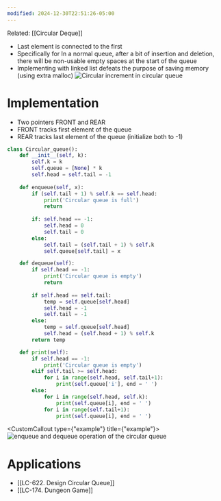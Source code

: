```yaml
---
modified: 2024-12-30T22:51:26-05:00
---
```

Related: \[[Circular Deque]\]

- Last element is connected to the first
- Specifically for In a normal queue, after a bit of insertion and deletion, there will be non-usable empty spaces at the start of the queue
- Implementing with linked list defeats the purpose of saving memory (using extra malloc)
  ![Circular increment in circular queue](https://cdn.programiz.com/sites/tutorial2program/files/circular-increment.png "Circular queue")

# Implementation

- Two pointers FRONT and REAR
- FRONT tracks first element of the queue
- REAR tracks last element of the queue (initialize both to -1)

```python
class Circular_queue():
	def __init__(self, k):
		self.k = k
		self.queue = [None] * k
		self.head = self.tail = -1
		
	def enqueue(self, x):
		if (self.tail + 1) % self.k == self.head:
			print('Circular queue is full')
			return
		
		if: self.head == -1:
			self.head = 0
			self.tail = 0
		else:
			self.tail = (self.tail + 1) % self.k
			self.queue[self.tail] = x

	def dequeue(self):
		if self.head == -1:
			print('Circular queue is empty')
			return
	
		if self.head == self.tail:
			temp = self.queue[self.head]
			self.head = -1
			self.tail = -1
		else:
			temp = self.queue[self.head]
			self.head = (self.head + 1) % self.k
		return temp

	def print(self):
		if self.head == -1:
			print('Circular queue is empty')
		elif self.tail >= self.head:
			for i in range(self.head, self.tail+1):
				print(self.queue['i'], end = ' ')
		else:
			for i in range(self.head, self.k):
				print(self.queue[i], end = ' ')
			for i in range(self.tail+1):
				print(self.queue[i], end = ' ')

```

<CustomCallout type={"example"} title={"example"}>![enqueue and dequeue operation of the circular queue](https://cdn.programiz.com/sites/tutorial2program/files/circular-queue-program.png "Working of circular queue")</CustomCallout>

# Applications

- \[[LC-622. Design Circular Queue]\]
- \[[LC-174. Dungeon Game]\]
